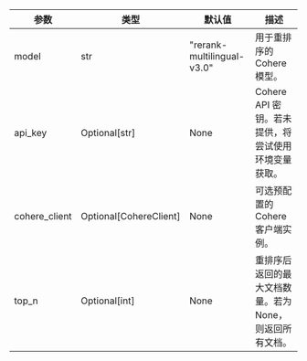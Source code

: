 | 参数       | 类型                | 默认值                     | 描述                                                                 |
|------------|---------------------|---------------------------|---------------------------------------------------------------------|
| model      | str                 | "rerank-multilingual-v3.0" | 用于重排序的 Cohere 模型。                                           |
| api_key    | Optional[str]       | None                      | Cohere API 密钥。若未提供，将尝试使用环境变量获取。                   |
| cohere_client | Optional[CohereClient] | None                  | 可选预配置的 Cohere 客户端实例。                                      |
| top_n      | Optional[int]       | None                      | 重排序后返回的最大文档数量。若为 None，则返回所有文档。                |